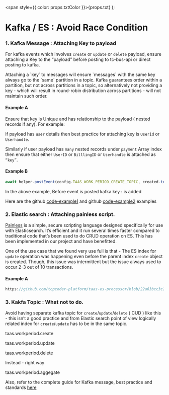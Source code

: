 
  <span style={{ color: props.txtColor }}>{props.txt}</span>
);

# Kafka / ES : Avoid Race Condition

### 1. Kafka Message : Attaching Key to  payload
  
  For kafka events which involves  `create` or `update` or `delete` payload, ensure attaching a Key to the “payload” before posting to tc-bus-api or direct posting to kafka.

  <MsgBox bgColor="#DEEBFF" txtColor="black" iconColor="blue" iconType="info">
    Attaching a `key` to messages will ensure `messages` with the same key always go to the `same` partition in a topic. Kafka guarantees order within a partition, but not across partitions in a topic, so alternatively not providing a key - which will result in round-robin distribution across partitions - will not maintain such order.
  </MsgBox>

  #### Example A

  Ensure that key is Unique and has relationship to the payload   ( nested records if any). For example:

  If payload has `user` details  then best practice for attaching key is `Userid` or `Userhandle`.

  Similarly if user payload has `many` nested records under `payment` Array index then ensure that either `UserID` or `BilllingID` or `Userhandle` is attached as `“key”`.

  #### Example B

  ```js
  await helper.postEvent(config.TAAS_WORK_PERIOD_CREATE_TOPIC, created.toJSON(), { key: `resourceBooking.id:${workPeriod.resourceBookingId}` })
  ```

  In the above example, Before event is posted kafka  key : <TxtColor txt="Resourcebooking.id:1234-4858-999-aabb" txtColor="blue" /> is added

  Here are the github [code-example1](https://github.com/topcoder-platform/taas-apis/blob/d9ae1d33afd3187a14d2fdf9c4c6a20f3e379c5f/src/services/PaymentSchedulerService.js#L93) and github [code-example2](https://github.com/topcoder-platform/taas-apis/blob/961d5352fbd6918d12cf409d8dc8b920560a8798/src/services/WorkPeriodService.js#L235) examples 

### 2. Elastic search : Attaching painless script.

  [Painless](https://www.elastic.co/guide/en/elasticsearch/painless/current/painless-guide.html) is a simple, secure scripting language designed specifically for use with Elasticsearch. It’s efficient and it run several times faster compared to traditional code that’s been used to do CRUD operation on ES. This has been implemented in our project and have benefitted. 

  One of the use case that we found very use full is that - The ES index for `update` operation was happening  even before the parent index `create` object is created. Though, this issue was intermittent but the issue always used to occur 2-3 out of 10 transactions.

  #### Example A

  ```js
  https://github.com/topcoder-platform/taas-es-processor/blob/22a63bcc3c2754a7a1ed9e5f592b1f9a2466884f/src/services/WorkPeriodProcessorService.js#L51
  ```

### 3. Kakfa Topic : What not to do.

  Avoid having separate kafka topic for `create`/`update`/`delete` ( CUD ) like this - this isn’t a good practice  and from Elastic search point of view logically related index for `create`/`update`  has to be in the same topic.

  <MsgBox bgColor="#FFEBE6" txtColor="black" iconColor="red" iconType="error">
    <p>taas.workperiod.create</p>
    <p>taas.workperiod.update</p>
    <p>taas.workperiod.delete</p>
  </MsgBox>
  
  Instead - right way

  <MsgBox bgColor="#E3FCEF" txtColor="black" iconColor="green" iconType="success">
    taas.workperiod.aggegate
  </MsgBox>

  Also, refer to the complete guide for Kafka message, best practice and standards [here](https://platform.topcoder-dev.com/model/standards/publish-receive-events)

<Copyright />